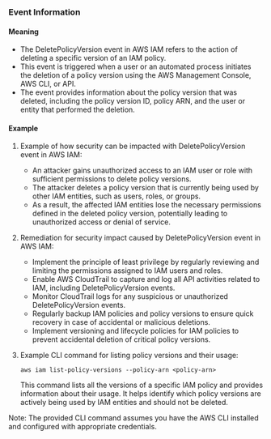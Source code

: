 
### Event Information

#### Meaning

- The DeletePolicyVersion event in AWS IAM refers to the action of deleting a specific version of an IAM policy.
- This event is triggered when a user or an automated process initiates the deletion of a policy version using the AWS Management Console, AWS CLI, or API.
- The event provides information about the policy version that was deleted, including the policy version ID, policy ARN, and the user or entity that performed the deletion.

#### Example

1. Example of how security can be impacted with DeletePolicyVersion event in AWS IAM:
   - An attacker gains unauthorized access to an IAM user or role with sufficient permissions to delete policy versions.
   - The attacker deletes a policy version that is currently being used by other IAM entities, such as users, roles, or groups.
   - As a result, the affected IAM entities lose the necessary permissions defined in the deleted policy version, potentially leading to unauthorized access or denial of service.

2. Remediation for security impact caused by DeletePolicyVersion event in AWS IAM:
   - Implement the principle of least privilege by regularly reviewing and limiting the permissions assigned to IAM users and roles.
   - Enable AWS CloudTrail to capture and log all API activities related to IAM, including DeletePolicyVersion events.
   - Monitor CloudTrail logs for any suspicious or unauthorized DeletePolicyVersion events.
   - Regularly backup IAM policies and policy versions to ensure quick recovery in case of accidental or malicious deletions.
   - Implement versioning and lifecycle policies for IAM policies to prevent accidental deletion of critical policy versions.

3. Example CLI command for listing policy versions and their usage:
   ```
   aws iam list-policy-versions --policy-arn <policy-arn>
   ```
   This command lists all the versions of a specific IAM policy and provides information about their usage. It helps identify which policy versions are actively being used by IAM entities and should not be deleted.

Note: The provided CLI command assumes you have the AWS CLI installed and configured with appropriate credentials.

